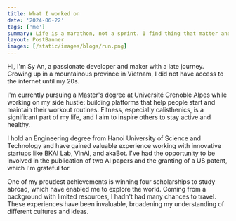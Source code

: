 ```yaml
---
title: What I worked on
date: '2024-06-22'
tags: ['me']
summary: Life is a marathon, not a sprint. I find thing that matter and last long.
layout: PostBanner
images: [/static/images/blogs/run.png]
---
```


Hi, I'm Sy An, a passionate developer and maker with a late journey. Growing up in a mountainous province in Vietnam, I did not have access to the internet until my 20s.

I'm currently pursuing a Master's degree at Université Grenoble Alpes while working on my side hustle: building platforms that help people start and maintain their workout routines. Fitness, especially calisthenics, is a significant part of my life, and I aim to inspire others to stay active and healthy.

I hold an Engineering degree from Hanoi University of Science and Technology and have gained valuable experience working with innovative startups like BKAI Lab, VinAI, and akaBot. I've had the opportunity to be involved in the publication of two AI papers and the granting of a US patent, which I'm grateful for.

One of my proudest achievements is winning four scholarships to study abroad, which have enabled me to explore the world. Coming from a background with limited resources, I hadn't had many chances to travel. These experiences have been invaluable, broadening my understanding of different cultures and ideas.


